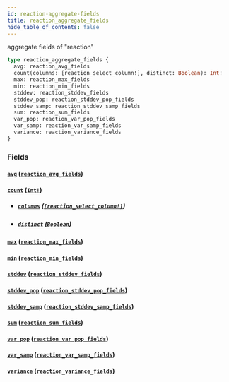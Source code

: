 ```yaml
---
id: reaction-aggregate-fields
title: reaction_aggregate_fields
hide_table_of_contents: false
---
```


aggregate fields of "reaction"

```graphql
type reaction_aggregate_fields {
  avg: reaction_avg_fields
  count(columns: [reaction_select_column!], distinct: Boolean): Int!
  max: reaction_max_fields
  min: reaction_min_fields
  stddev: reaction_stddev_fields
  stddev_pop: reaction_stddev_pop_fields
  stddev_samp: reaction_stddev_samp_fields
  sum: reaction_sum_fields
  var_pop: reaction_var_pop_fields
  var_samp: reaction_var_samp_fields
  variance: reaction_variance_fields
}
```

### Fields

#### [`avg`](#) ([`reaction_avg_fields`](/07-graphql/objects/reaction-avg-fields))

#### [`count`](#) ([`Int!`](/07-graphql/scalars/int))

- ##### [`columns`](#) ([`[reaction_select_column!]`](/07-graphql/enums/reaction-select-column))

- ##### [`distinct`](#) ([`Boolean`](/07-graphql/scalars/boolean))

#### [`max`](#) ([`reaction_max_fields`](/07-graphql/objects/reaction-max-fields))

#### [`min`](#) ([`reaction_min_fields`](/07-graphql/objects/reaction-min-fields))

#### [`stddev`](#) ([`reaction_stddev_fields`](/07-graphql/objects/reaction-stddev-fields))

#### [`stddev_pop`](#) ([`reaction_stddev_pop_fields`](/07-graphql/objects/reaction-stddev-pop-fields))

#### [`stddev_samp`](#) ([`reaction_stddev_samp_fields`](/07-graphql/objects/reaction-stddev-samp-fields))

#### [`sum`](#) ([`reaction_sum_fields`](/07-graphql/objects/reaction-sum-fields))

#### [`var_pop`](#) ([`reaction_var_pop_fields`](/07-graphql/objects/reaction-var-pop-fields))

#### [`var_samp`](#) ([`reaction_var_samp_fields`](/07-graphql/objects/reaction-var-samp-fields))

#### [`variance`](#) ([`reaction_variance_fields`](/07-graphql/objects/reaction-variance-fields))
